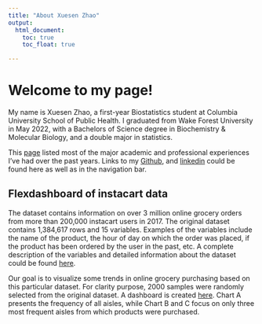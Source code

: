 ```yaml
---
title: "About Xuesen Zhao"
output: 
  html_document:
    toc: true
    toc_float: true

---
```


# Welcome to my page!

My name is Xuesen Zhao, a first-year Biostatistics student at Columbia University School of Public Health. I graduated from Wake Forest University in May 2022, with a Bachelors of Science degree in Biochemistry & Molecular Biology, and a double major in statistics. 

This [page](Resume.html) listed most of the major academic and professional experiences I've had over the past years. Links to my [Github](https://github.com/Theonlyviper66), and [linkedin](https://www.linkedin.com/in/xuesen-zhao/) could be found here as well as in the navigation bar. 

## Flexdashboard of instacart data

The dataset contains information on over 3 million online grocery orders from more than 200,000 instacart users in 2017. The original dataset contains 1,384,617 rows and 15 variables. Examples of the variables include the name of the product, the hour of day on which the order was placed, if the product has been ordered by the user in the past, etc. A complete description of the variables and detailed information about the dataset could be found [here](https://p8105.com/dataset_instacart.html). 

Our goal is to visualize some trends in online grocery purchasing based on this particular dataset. For clarity purpose, 2000 samples were randomly selected from the original dataset. A dashboard is created [here](instacart_dashboard.html). Chart A presents the frequency of all aisles, while Chart B and C focus on only three most frequent aisles from which products were purchased. 